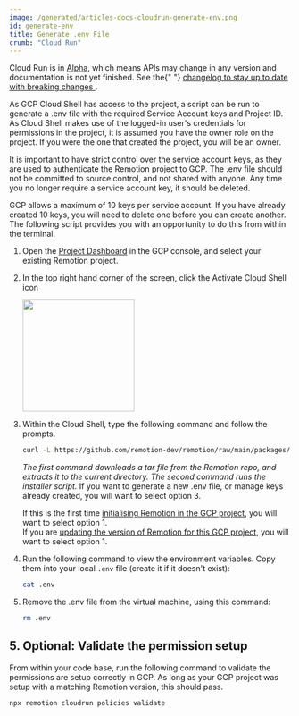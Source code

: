 ```yaml
---
image: /generated/articles-docs-cloudrun-generate-env.png
id: generate-env
title: Generate .env File
crumb: "Cloud Run"
---
```


<ExperimentalBadge>
  <p>
    Cloud Run is in <a href="/docs/cloudrun-alpha">Alpha</a>, which means APIs
    may change in any version and documentation is not yet finished. See the{" "}
    <a href="https://remotion.dev/changelog">
      changelog to stay up to date with breaking changes
    </a>
    .
  </p>
</ExperimentalBadge>

As GCP Cloud Shell has access to the project, a script can be run to generate a .env file with the required Service Account keys and Project ID. As Cloud Shell makes use of the logged-in user's credentials for permissions in the project, it is assumed you have the owner role on the project. If you were the one that created the project, you will be an owner.

It is important to have strict control over the service account keys, as they are used to authenticate the Remotion project to GCP. The .env file should not be committed to source control, and not shared with anyone. Any time you no longer require a service account key, it should be deleted.

GCP allows a maximum of 10 keys per service account. If you have already created 10 keys, you will need to delete one before you can create another. The following script provides you with an opportunity to do this from within the terminal.

1. Open the [Project Dashboard](https://console.cloud.google.com/home/dashboard) in the GCP console, and select your existing Remotion project.

2. In the top right hand corner of the screen, click the Activate Cloud Shell icon

   <img src="/img/cloudrun/selectCloudShell.jpg" width="200" />

3. Within the Cloud Shell, type the following command and follow the prompts.

   ```bash
   curl -L https://github.com/remotion-dev/remotion/raw/main/packages/cloudrun/src/gcpInstaller/gcpInstaller.tar | tar -x -C . && node install.mjs
   ```

   _The first command downloads a tar file from the Remotion repo, and extracts it to the current directory. The second command runs the installer script._
   If you want to generate a new .env file, or manage keys already created, you will want to select option 3.

   If this is the first time [initialising Remotion in the GCP project](/docs/cloudrun/setup), you will want to select option 1.  
   If you are [updating the version of Remotion for this GCP project](/docs/cloudrun/setup), you will want to select option 1.

   <!-- ToDo - host this in the official Remotion repo -->

4. Run the following command to view the environment variables. Copy them into your local `.env` file (create it if it doesn't exist):

   ```bash
   cat .env
   ```

5. Remove the .env file from the virtual machine, using this command:

   ```bash
   rm .env
   ```

## 5. Optional: Validate the permission setup

From within your code base, run the following command to validate the permissions are setup correctly in GCP. As long as your GCP project was setup with a matching Remotion version, this should pass.

```
npx remotion cloudrun policies validate
```
